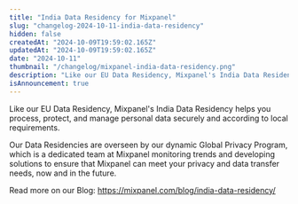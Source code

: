 ```yaml
---
title: "India Data Residency for Mixpanel"
slug: "changelog-2024-10-11-india-data-residency"
hidden: false
createdAt: "2024-10-09T19:59:02.165Z"
updatedAt: "2024-10-09T19:59:02.165Z"
date: "2024-10-11"
thumbnail: "/changelog/mixpanel-india-data-residency.png"
description: "Like our EU Data Residency, Mixpanel's India Data Residency helps you process, protect, and manage personal data securely and according to local requirements."
isAnnouncement: true
---
```


<ChangelogPostHeader
  date="2024-10-09"
  image="/changelog/india-data-residency.png"
  title="India Data Residency for Mixpanel"
/>

Like our EU Data Residency, Mixpanel's India Data Residency helps you process, protect, and manage personal data securely and according to local requirements.

Our Data Residencies are overseen by our dynamic Global Privacy Program, which is a dedicated team at Mixpanel monitoring trends and developing solutions to ensure that Mixpanel can meet your privacy and data transfer needs, now and in the future.

Read more on our Blog: https://mixpanel.com/blog/india-data-residency/
